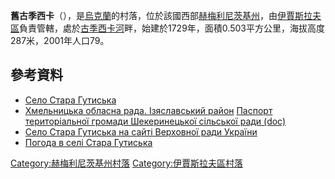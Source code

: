 {{coord|50|9|24|N|26|26|6|E|scale:100000|display=title}}

'''舊古季西卡'''（{{lang-uk|Стара Гутиська}}），是[[烏克蘭|烏克蘭]]的村落，位於該國西部[[赫梅利尼茨基州|赫梅利尼茨基州]]，由[[伊賈斯拉夫區|伊賈斯拉夫區]]負責管轄，處於[[古季西卡河_(烏斯季亞河支流)|古季西卡河]]畔，始建於1729年，面積0.503平方公里，海拔高度287米，2001年人口79。

==參考資料==
*[http://gska2.rada.gov.ua/pls/z7502/A005?rdat1=26.07.2008&rf7571=36044 Село Стара Гутиська]{{dead link|date=2018年4月 |bot=InternetArchiveBot |fix-attempted=yes }}
* [https://web.archive.org/web/20160306105422/http://oblrada.km.ua/district/show/15 Хмельницька обласна рада. Ізяславський район] [https://web.archive.org/web/20141227090827/http://oblrada.km.ua/userfiles/%D0%9F%D0%B0%D1%81%D0%BF%D0%BE%D1%80%D1%82%20%D0%A8%D0%B5%D0%BA%D0%B5%D1%80%D0%B8%D0%BD%D1%86%D1%96_2011.doc Паспорт територіальної громади Шекеринецької сільської ради (doc)]
* [http://gska2.rada.gov.ua/pls/z7502/A005?rdat1=26.07.2008&rf7571=36044 Село Стара Гутиська на сайті Верховної ради України]{{dead link|date=2018年4月 |bot=InternetArchiveBot |fix-attempted=yes }}
* [http://weather.in.ua/ua/hmel'nickaja/24858 Погода в селі Стара Гутиська] {{Wayback|url=http://weather.in.ua/ua/hmel%27nickaja/24858 |date=20111220100234 }}

{{DEFAULTSORT:Стара Гутиська}}
[[Category:赫梅利尼茨基州村落|Category:赫梅利尼茨基州村落]]
[[Category:伊賈斯拉夫區村落|Category:伊賈斯拉夫區村落]]


{{Khmelnytskyi-geo-stub}}